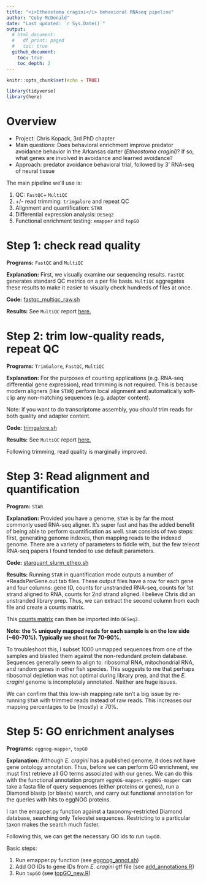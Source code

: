 ```yaml
---
title: "<i>Etheostoma cragini</i> behavioral RNAseq pipeline"
author: "Coby McDonald"
date: "Last updated: `r Sys.Date()`"
output: 
  # html_document:
  #   df_print: paged
  #   toc: true
  github_document:
    toc: true
    toc_depth: 2
---
```


```r
knitr::opts_chunk$set(echo = TRUE)
```


```r
library(tidyverse)
library(here)
```

# Overview

- Project: Chris Kopack, 3rd PhD chapter
- Main questions: Does behavioral enrichment improve predator avoidance behavior in the Arkansas darter (<i>Etheostoma cragini</i>)? If so, what genes are involved in avoidance and learned avoidance?
- Approach: predator avoidance behavioral trial, followed by 3' RNA-seq of neural tissue

The main pipeline we'll use is:

1. QC: `FastQC`+ `MultiQC`
1. +/- read trimming: `trimgalore` and repeat QC
1. Alignment and quantification: `STAR`
1. Differential expression analysis: `DESeq2`
1. Functional enrichment testing: `emapper` and `topGO`

# Step 1: check read quality

__Programs:__ `FastQC` and `MultiQC`

__Explanation:__ First, we visually examine our sequencing results. `FastQC` generates standard QC metrics on a per file basis. `MultiQC` aggregates these results to make it easier to visually check hundreds of files at once.

__Code:__ [fastqc_multiqc_raw.sh](scripts/fastqc_multiqc_raw_slurm.sh)

__Results:__ See `MultiQC` report [here.](results/multiqc/raw/multiqc_report.html)

# Step 2: trim low-quality reads, repeat QC

__Programs:__ `TrimGalore`, `FastQC`, `MultiQC`

__Explanation:__ For the purposes of counting applications (e.g. RNA-seq differential gene expression), read trimming is not required. This is because modern aligners (like `STAR`) perform local alignment and automatically soft-clip any non-matching sequences (e.g. adapter content).

Note: if you want to do transcriptome assembly, you *should* trim reads for both quality and adapter content.

__Code:__ [trimgalore.sh](scripts/trimgalore_slurm.sh)

__Results:__ See `MultiQC` report [here.](results/multiqc/trimmed/multiqc_report.html)

Following trimming, read quality is marginally improved.

# Step 3: Read alignment and quantification

__Program:__ `STAR`

__Explanation:__ Provided you have a genome, `STAR` is by far the most commonly used RNA-seq aligner. It's super fast and has the added benefit of being able to perform quantification as well. `STAR` consists of two steps: first, generating genome indexes, then mapping reads to the indexed genome. There are a variety of parameters to fiddle with, but the few teleost RNA-seq papers I found tended to use default parameters.

__Code:__ [starquant_slurm_etheo.sh](scripts/starquant_slurm_etheo.sh)

__Results:__ Running `STAR` in quantification mode outputs a number of *ReadsPerGene.out.tab files. These output files have a row for each gene and four columns: gene ID, counts for unstranded RNA-seq, counts for 1st strand aligned to RNA, counts for 2nd strand aligned. I believe Chris did an unstranded library prep. Thus, we can extract the second column from each file and create a counts matrix.

This [counts matrix](results/star_raw/readcounts_raw.txt) can then be imported into `DESeq2.`

__Note: the % uniquely mapped reads for each sample is on the low side (~60-70%). Typically we shoot for 70-90%.__

To troubleshoot this, I subset 1000 unmapped sequences from one of the samples and blasted them against the non-redundant protein database. Sequences generally seem to align to: ribosomal RNA, mitochondrial RNA, and random genes in other fish species. This suggests to me that perhaps ribosomal depletion was not optimal during library prep, and that the <i>E. cragini</i> genome is incompletely annotated. Neither are huge issues.

We can confirm that this low-ish mapping rate isn't a big issue by re-running `STAR` with trimmed reads instead of raw reads. This increases our mapping percentages to be (mostly) ≥ 70%.


# Step 5: GO enrichment analyses

__Programs:__ `eggnog-mapper`, `topGO`

__Explanation:__ Although *E. cragini* has a published genome, it does not have gene ontology annotation. Thus, before we can perform GO enrichment, we must first retrieve all GO terms associated with our genes. We can do this with the functional annotation program `eggNOG-mapper`. `eggNOG-mapper` can take a fasta file of query sequences (either proteins or genes), run a Diamond blastp (or blastx) search, and carry out functional annotation for the queries with hits to eggNOG proteins.

I ran the emapper.py function against a taxonomy-restricted Diamond database, searching only Teleostei sequences. Restricting to a particular taxon makes the search much faster.

Following this, we can get the necessary GO ids to run `topGO`.

Basic steps:

1. Run emapper.py function (see [eggnog_annot.sh](scripts/eggnog_annot.sh))
1. Add GO IDs to gene IDs from *E. cragini* gtf file (see [add_annotations.R](scripts/add_annotations.R))
1. Run `topGO` (see [topGO_new.R](scripts/topGO_new.R))

